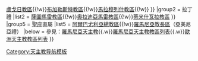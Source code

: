 {{Navbox
|name = 羅馬尼亞天主教教區
|title = 羅馬尼亞天主教教區
|style = 100%
|state = {{{state<includeonly>|collapsed</includeonly>}}}

|group1 = 希臘禮天主教與合一的羅馬尼亞教會
|list1 = {{Navbox|child
  | evenodd = swap
  |group1 = [[大總教區]]
|list1 =[[希臘禮天主教弗格拉什暨阿爾巴尤利亞大總教區|弗格拉什暨阿爾巴尤利亞大總教區]] 
|group2 = [[教區]]
|list2 = [[希臘禮天主教克盧日-蓋爾拉教區|克盧日-蓋爾拉教區]]{{!w}}[[希臘禮天主教奧拉迪亞馬雷教區|奧拉迪亞馬雷教區]]{{!w}}[[希臘禮天主教盧戈日教區|盧戈日教區]]{{!w}}[[希臘禮天主教布加勒斯特教區|布加勒斯特教區]]{{!w}}[[希臘禮天主教馬拉穆列什教區|馬拉穆列什教區]]{{!w}} 
}}
|group2 = 拉丁禮
|list2 = {{Navbox|child
  | evenodd = swap
  | group1 = 總教區
|list1=[[天主教布加勒斯特總教區|布加勒斯特總教區]]
|group2 = [[教區]]
|list2 = [[天主教雅西教區|雅西教區]]{{!w}}[[天主教薩圖馬雷教區|薩圖馬雷教區]]{{!w}}[[天主教奧拉迪亞馬雷教區|奧拉迪亞馬雷教區]]{{!w}}[[天主教蒂米什瓦拉教區|蒂米什瓦拉教區]]
}}
|group5 = [[聖座]]直屬
|list5 = [[天主教阿爾巴尤利亞總教區|阿爾巴尤利亞總教區]]{{!w}}[[亞美尼亞禮天主教羅馬尼亞教長區|羅馬尼亞教長區]]（亞美尼亞禮）
|below = 參見：[[羅馬尼亞天主教]]{{.w}}[[羅馬尼亞天主教教區列表]]{{.w}}[[歐洲天主教教區列表]]
}}<noinclude>
[[Category:天主教导航模板]]
</noinclude>